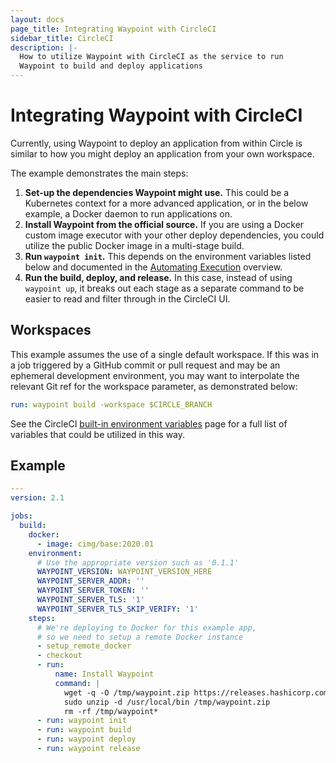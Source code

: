 ```yaml
---
layout: docs
page_title: Integrating Waypoint with CircleCI
sidebar_title: CircleCI
description: |-
  How to utilize Waypoint with CircleCI as the service to run
  Waypoint to build and deploy applications
---
```


# Integrating Waypoint with CircleCI

Currently, using Waypoint to deploy an application from within Circle
is similar to how you might deploy an application from your own
workspace.

The example demonstrates the main steps:

1. **Set-up the dependencies Waypoint might use.** This could be
   a Kubernetes context for a more advanced application, or in the
   below example, a Docker daemon to run applications on.
2. **Install Waypoint from the official source.** If you are
   using a Docker custom image executor with your other deploy
   dependencies, you could utilize the public Docker image in a multi-stage build.
3. **Run `waypoint init`.** This depends on the environment variables listed
   below and documented in the [Automating Execution](/docs/automating-execution#init)
   overview.
4. **Run the build, deploy, and release.** In this case, instead of using `waypoint up`,
   it breaks out each stage as a separate command to be easier to read and
   filter through in the CircleCI UI.

## Workspaces

This example assumes the use of a single default workspace. If this was in a job triggered
by a GitHub commit or pull request and may be an ephemeral development environment, you may
want to interpolate the relevant Git ref for the workspace parameter, as demonstrated below:

```yaml
run: waypoint build -workspace $CIRCLE_BRANCH
```

See the CircleCI [built-in environment variables](https://circleci.com/docs/2.0/env-vars/#built-in-environment-variables) page
for a full list of variables that could be utilized in this way.

## Example

```yaml
---
version: 2.1

jobs:
  build:
    docker:
      - image: cimg/base:2020.01
    environment:
      # Use the appropriate version such as '0.1.1'
      WAYPOINT_VERSION: WAYPOINT_VERSION_HERE
      WAYPOINT_SERVER_ADDR: ''
      WAYPOINT_SERVER_TOKEN: ''
      WAYPOINT_SERVER_TLS: '1'
      WAYPOINT_SERVER_TLS_SKIP_VERIFY: '1'
    steps:
      # We're deploying to Docker for this example app,
      # so we need to setup a remote Docker instance
      - setup_remote_docker
      - checkout
      - run:
          name: Install Waypoint
          command: |
            wget -q -O /tmp/waypoint.zip https://releases.hashicorp.com/waypoint/${WAYPOINT_VERSION}/waypoint_${WAYPOINT_VERSION}_linux_amd64.zip
            sudo unzip -d /usr/local/bin /tmp/waypoint.zip
            rm -rf /tmp/waypoint*
      - run: waypoint init
      - run: waypoint build
      - run: waypoint deploy
      - run: waypoint release
```
